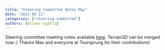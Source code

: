 ```yaml
---
title: "Steering Committee Notes May"
date: "2022-05-11"
categories: ["steering-committee"]
authors: [oliver-wipfli]
---
```


Steering committee meeting notes available
[here](https://github.com/maplibre/maplibre/discussions/28).
Terrain3D can be merged now :) Thanks Max and everyone at Toursprung for their contributions!

